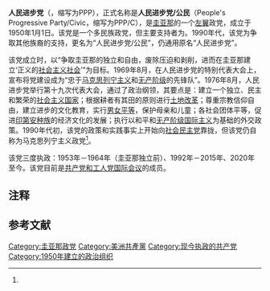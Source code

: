 {{noteTA
|1=zh-cn:乔治敦;zh-hk:佐治敦;zh-tw:喬治敦;
}}
{{Infobox Political Party
| party_name    =人民进步党/公民
|native_name=People's Progressive Party/Civic
| logo          = 
| flag          = [[File:People's_Progressive_Party-Civic_Flag_(Guyana).svg|150px]] 
| colorcode     = #FF2400
|founder=[[切迪·贾根|切迪·贾根]]
|总书记=[[巴拉特·贾格迪奥|巴拉特·贾格迪奥]]
| foundation    = 1950年1月1日
|合并自={{le|英属圭亚那工党|British Guiana Labour Party}}<br>{{le|政治事务委员会|Political Affairs Committee (British Guiana)}}
|总部=[[乔治敦_(圭亚那)|乔治敦]]
| ideology      = [[共产主义|共产主义]]<br>[[马克思列宁主义|马克思列宁主义]]<ref name=ml>{{cite web|url=http://www.solidnet.org/guyana-peoples-progressive-party/13-imcwp-contribution-of-ppp-of-guyana-en|title=13 IMCWP, Contribution of PPP of Guyana [En.]|author=The SolidNet Team|work=solidnet.org|access-date=2016-02-25|archive-url=https://web.archive.org/web/20150924123301/http://www.solidnet.org/guyana-peoples-progressive-party/13-imcwp-contribution-of-ppp-of-guyana-en|archive-date=2015-09-24|dead-url=yes}}</ref><br>[[左翼民粹主义|左翼民粹主义]]<ref>{{cite web |last1=Gallegos |first1=Raúl |title=Guyana Strikes Oil |url=https://www.foreignaffairs.com/articles/guyana/2017-02-02/guyana-strikes-oil |publisher=Foreign Policy |accessdate=2020-03-09 |date=2017-02-02 |archive-date=2020-10-24 |archive-url=https://web.archive.org/web/20201024100855/https://www.foreignaffairs.com/articles/guyana/2017-02-02/guyana-strikes-oil |dead-url=no }}</ref>
|international = [[共产党和工人党国际会议|共产党和工人党国际会议]]
| position      = [[左翼|左翼]]
| seats1_title  = [[圭亚那国民议会|国民议会]]
| seats1        = {{Composition bar|33|65|red}}
| country       = 圭亚那
| website       = {{URL|https://votepppcivic2020.com/}}
}}
{{共产党}}
'''人民进步党'''（{{lang-en|People's Progressive Party}}，缩写为PPP），正式名称是'''人民进步党/公民'''（People's Progressive Party/Civic，缩写为PPP/C），是[[圭亚那|圭亚那]]的一个[[左翼|左翼]]政党，成立于1950年1月1日。该党是一个多民族政党，但主要支持者为{{le|印度裔圭亚那人|Indo-Guyanese}}。1990年代，该党为争取其他族裔的支持，更名为“人民进步党/公民”{{notetag|得名于党内的一个{{le|非洲裔圭亚那人|Afro-Guyanese people|非洲裔圭亚那人}}和非印度裔派别“公民”}}，仍通用原名“人民进步党”。

该党成立时，以“争取圭亚那的独立和自由，废除压迫和剥削，进而在圭亚那建立‘正义的[[社会主义社会|社会主义社会]]’”为目标。1969年8月，在人民进步党的特别代表大会上，宣布将党建设成为“忠于[[马克思列宁主义|马克思列宁主义]]和[[无产阶级|无产阶级]]的先锋队”。1976年8月，人民进步党举行第十九次代表大会，通过了政治纲领，其要点是：建立一个独立、民主和繁荣的[[社会主义国家|社会主义国家]]；根据耕者有其田的原则进行[[土地改革|土地改革]]；尊重宗教信仰自由，建立进步的文化教育，实行[[男女平等|男女平等]]，保护母亲和儿童；各社会团体平等，促进[[印第安人|印第安种族]]的经济文化的发展；执行以和平和[[无产阶级国际主义|无产阶级国际主义]]为基础的外交政策。1990年代初，该党的政策和实践事实上开始向[[社会民主党|社会民主党]]靠拢，但该党仍自称为马克思列宁主义政党<ref name=ml></ref>。

该党三度执政：1953年－1964年（圭亚那独立前）、1992年－2015年、2020年至今。该党目前是[[共产党和工人党国际会议|共产党和工人党国际会议]]的成员。

==注释==
{{notefoot}}
==参考文献==
{{reflist}}

{{圭亚那政党}}
{{执政的马克思列宁主义政党}}

[[Category:圭亚那政党|Category:圭亚那政党]]
[[Category:美洲共產黨|Category:美洲共產黨]]
[[Category:现今执政的共产党|Category:现今执政的共产党]]
[[Category:1950年建立的政治组织|Category:1950年建立的政治组织]]